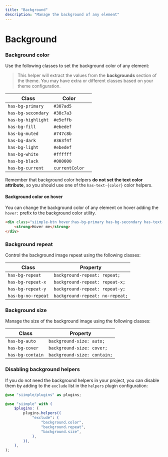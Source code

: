 ```yaml
---
title: "Background"
description: "Manage the background of any element"
---
```


# Background

### Background color

Use the following classes to set the background color of any element: 

> This helper will extract the values from the **backgrounds** section of the theme. You may have extra or different classes based on your theme configuration.


| Class | Color | |
|-------|-------|-|
| `has-bg-primary`   | `#307ad5`      | <div class="has-bg-primary   has-radius-full has-w-6 has-h-6"></div> |
| `has-bg-secondary` | `#38c7a3`      | <div class="has-bg-secondary has-radius-full has-w-6 has-h-6"></div> |
| `has-bg-highlight` | `#e5effb`      | <div class="has-bg-highlight has-radius-full has-w-6 has-h-6"></div> | 
| `has-bg-fill`      | `#ebedef`      | <div class="has-bg-fill      has-radius-full has-w-6 has-h-6"></div> | 
| `has-bg-muted`     | `#747c8b`      | <div class="has-bg-muted     has-radius-full has-w-6 has-h-6"></div> | 
| `has-bg-dark`      | `#363f4f`      | <div class="has-bg-dark      has-radius-full has-w-6 has-h-6"></div> | 
| `has-bg-light`     | `#ebedef`      | <div class="has-bg-light     has-radius-full has-w-6 has-h-6"></div> | 
| `has-bg-white`     | `#ffffff`      | <div class="has-bg-white     has-radius-full has-w-6 has-h-6"></div> | 
| `has-bg-black`     | `#000000`      | <div class="has-bg-black     has-radius-full has-w-6 has-h-6"></div> |
| `has-bg-current`   | `currentColor` | <div class="has-bg-current   has-radius-full has-w-6 has-h-6"></div> |

Remember that background color helpers **do not set the text color attribute**, so you should use one of the `has-text-{color}` color helpers.


#### Background color on hover

You can change the background color of any element on hover adding the `hover:` prefix to the background color utility.

```html live=true bg=blue-200 color=blue-700 align=center
<div class="siimple-btn hover:has-bg-primary has-bg-secondary has-text-white">
    <strong>Hover me</strong>
</div>
```


### Background repeat 

Control the background image repeat using the following classes:

| Class | Property |
|-------|----------|
| `has-bg-repeat` | `background-repeat: repeat;` |
| `has-bg-repeat-x` | `background-repeat: repeat-x;` |
| `has-bg-repeat-y` | `background-repeat: repeat-y;` |
| `has-bg-no-repeat` | `background-repeat: no-repeat;` |


### Background size

Manage the size of the background image using the following classes:

| Class | Property |
|-------|----------|
| `has-bg-auto` | `background-size: auto;` |
| `has-bg-cover` | `background-size: cover;` |
| `has-bg-contain` | `background-size: contain;` |


### Disabling background helpers

If you do not need the background helpers in your project, you can disable them by adding to the `exclude` list in the `helpers` plugin configuration:

```scss
@use "siimple/plugins" as plugins;

@use "siimple" with (
    $plugins: (
        plugins.helpers((
            "exclude": (
                "background.color",
                "background.repeat",
                "background.size",
            ),
        )),
    ),
);
```
